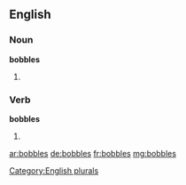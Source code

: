 ==English==

===Noun===
'''bobbles'''

# {{plural of|bobble}}

===Verb===
'''bobbles'''

# {{en-third-person singular of|bobble}}

[[Category:English plurals]]

[[ar:bobbles]]
[[de:bobbles]]
[[fr:bobbles]]
[[mg:bobbles]]